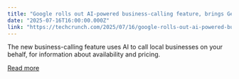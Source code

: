 ```yaml
---
title: "Google rolls out AI-powered business-calling feature, brings Gemini 2.5 Pro to AI Mode"
date: "2025-07-16T16:00:00.000Z"
link: "https://techcrunch.com/2025/07/16/google-rolls-out-ai-powered-business-calling-feature-brings-gemini-2-5-pro-to-ai-mode/"
---
```


The new business-calling feature uses AI to call local businesses on your behalf, for information about availability and pricing.

[Read more](https://techcrunch.com/2025/07/16/google-rolls-out-ai-powered-business-calling-feature-brings-gemini-2-5-pro-to-ai-mode/)
